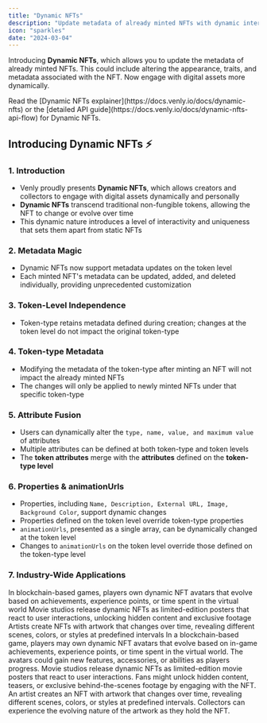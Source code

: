 ```yaml
---
title: "Dynamic NFTs"
description: "Update metadata of already minted NFTs with dynamic interactivity"
icon: "sparkles"
date: "2024-03-04"
---
```


Introducing **Dynamic NFTs**, which allows you to update the metadata of already minted NFTs. This could include altering the appearance, traits, and metadata associated with the NFT. Now engage with digital assets more dynamically.

<Tip>
Read the [Dynamic NFTs explainer](https://docs.venly.io/docs/dynamic-nfts) or the [detailed API guide](https://docs.venly.io/docs/dynamic-nfts-api-flow) for Dynamic NFTs.
</Tip>

## Introducing Dynamic NFTs ⚡

### 1. Introduction

- Venly proudly presents **Dynamic NFTs**, which allows creators and collectors to engage with digital assets dynamically and personally
- **Dynamic NFTs** transcend traditional non-fungible tokens, allowing the NFT to change or evolve over time
- This dynamic nature introduces a level of interactivity and uniqueness that sets them apart from static NFTs

### 2. Metadata Magic

- Dynamic NFTs now support metadata updates on the token level
- Each minted NFT's metadata can be updated, added, and deleted individually, providing unprecedented customization

### 3. Token-Level Independence

- Token-type retains metadata defined during creation; changes at the token level do not impact the original token-type

### 4. Token-type Metadata

- Modifying the metadata of the token-type after minting an NFT will not impact the already minted NFTs
- The changes will only be applied to newly minted NFTs under that specific token-type

### 5. Attribute Fusion

- Users can dynamically alter the `type, name, value, and maximum value` of attributes
- Multiple attributes can be defined at both token-type and token levels
- The **token attributes** merge with the **attributes** defined on the **token-type level**

### 6. Properties & animationUrls

- Properties, including `Name, Description, External URL, Image, Background Color`, support dynamic changes
- Properties defined on the token level override token-type properties
- `animationUrls`, presented as a single array, can be dynamically changed at the token level
- Changes to `animationUrls` on the token level override those defined on the token-type level

### 7. Industry-Wide Applications

<CardGroup cols={3}>
  <Card title="Dynamic Avatars" icon="user">
    In blockchain-based games, players own dynamic NFT avatars that evolve based on achievements, experience points, or time spent in the virtual world
  </Card>
  
  <Card title="Interactive Movie Posters" icon="film">
    Movie studios release dynamic NFTs as limited-edition posters that react to user interactions, unlocking hidden content and exclusive footage
  </Card>
  
  <Card title="Changing Artwork" icon="palette">
    Artists create NFTs with artwork that changes over time, revealing different scenes, colors, or styles at predefined intervals
  </Card>
</CardGroup>

<AccordionGroup>
  <Accordion title="Gaming: Dynamic Avatars" icon="gamepad">
    In a blockchain-based game, players may own dynamic NFT avatars that evolve based on in-game achievements, experience points, or time spent in the virtual world. The avatars could gain new features, accessories, or abilities as players progress.
  </Accordion>
  
  <Accordion title="Entertainment: Interactive Movie Posters" icon="film">
    Movie studios release dynamic NFTs as limited-edition movie posters that react to user interactions. Fans might unlock hidden content, teasers, or exclusive behind-the-scenes footage by engaging with the NFT.
  </Accordion>
  
  <Accordion title="Art: Changing Artwork" icon="palette">
    An artist creates an NFT with artwork that changes over time, revealing different scenes, colors, or styles at predefined intervals. Collectors can experience the evolving nature of the artwork as they hold the NFT.
  </Accordion>
</AccordionGroup>
